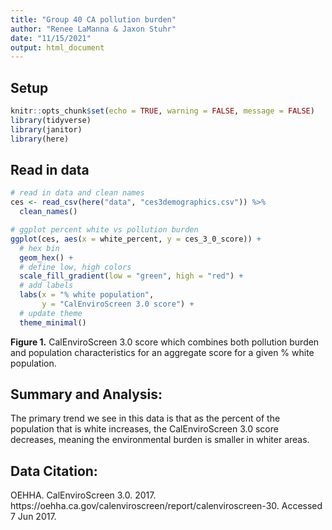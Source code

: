```yaml
---
title: "Group 40 CA pollution burden"
author: "Renee LaManna & Jaxon Stuhr"
date: "11/15/2021"
output: html_document
---
```


## Setup

```r
knitr::opts_chunk$set(echo = TRUE, warning = FALSE, message = FALSE)
library(tidyverse)
library(janitor)
library(here)
```

## Read in data

```r
# read in data and clean names
ces <- read_csv(here("data", "ces3demographics.csv")) %>% 
  clean_names()
```

```r
# ggplot percent white vs pollution burden
ggplot(ces, aes(x = white_percent, y = ces_3_0_score)) + 
  # hex bin
  geom_hex() +
  # define low, high colors
  scale_fill_gradient(low = "green", high = "red") + 
  # add labels
  labs(x = "% white population",
       y = "CalEnviroScreen 3.0 score") +
  # update theme
  theme_minimal()  


```

**Figure 1.** CalEnviroScreen 3.0 score which combines both pollution burden and population characteristics for an aggregate score for a given % white population. 


## Summary and Analysis:

The primary trend we see in this data is that as the percent of the population that is white increases, the CalEnviroScreen 3.0 score decreases, meaning the environmental burden is smaller in whiter areas.

## Data Citation:

OEHHA. CalEnviroScreen 3.0. 2017. https://oehha.ca.gov/calenviroscreen/report/calenviroscreen-30. Accessed 7 Jun 2017.


